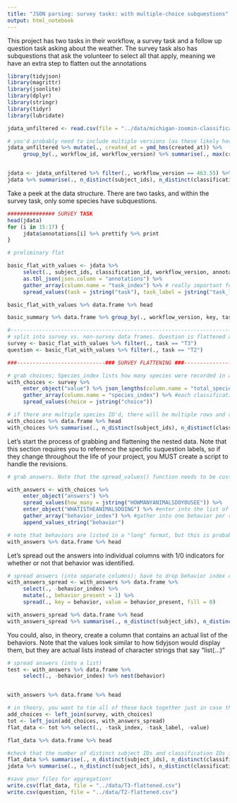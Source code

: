 ```yaml
---
title: "JSON parsing: survey tasks: with multiple-choice subquestions"
output: html_notebook
---
```


This project has two tasks in their workflow, a survey task and a follow up question task asking about the weather. The survey task also has subquestions that ask the volunteer to select all that apply, meaning we have an extra step to flatten out the annotations

```r
library(tidyjson)
library(magrittr)
library(jsonlite)
library(dplyr)
library(stringr)
library(tidyr)
library(lubridate)
```
```r

jdata_unfiltered <- read.csv(file = "../data/michigan-zoomin-classifications.csv", stringsAsFactors = F)

# you'd probably need to include multiple versions (as these likely have minor text changes, but for this demo we'll choose 463.55)
jdata_unfiltered %>% mutate(., created_at = ymd_hms(created_at)) %>% 
     group_by(., workflow_id, workflow_version) %>% summarise(., max(created_at), n()) %>% head


jdata <- jdata_unfiltered %>% filter(., workflow_version == 463.55) %>% head(., n = 5000)
jdata %>% summarise(., n_distinct(subject_ids), n_distinct(classification_id), n_distinct(workflow_version))

```

Take a peek at the data structure. There are two tasks, and within the survey task, only some species have subquestions.
```r
############### SURVEY TASK
head(jdata)
for (i in 15:17) {
     jdata$annotations[i] %>% prettify %>% print
}
```

```r
# preliminary flat

basic_flat_with_values <- jdata %>% 
     select(., subject_ids, classification_id, workflow_version, annotations) %>%
     as.tbl_json(json.column = "annotations") %>%
     gather_array(column.name = "task_index") %>% # really important for joining later
     spread_values(task = jstring("task"), task_label = jstring("task_label"), value = jstring("value")) 

basic_flat_with_values %>% data.frame %>% head

basic_summary %>% data.frame %>% group_by(., workflow_version, key, task) %>% summarise(., n())
```

```r

#--------------------------------------------------------------------------------#
# split into survey vs. non-survey data frames. Question is flattened and can be exported as a separate file now.
survey <- basic_flat_with_values %>% filter(., task == "T3")
question <- basic_flat_with_values %>% filter(., task == "T2") 

###----------------------------### SURVEY FLATTENING ###----------------------------### 

# grab choices; Species_index lists how many species were recorded in a given classification. (Usually maxes at 2...
with_choices <- survey %>%
     enter_object("value") %>% json_lengths(column.name = "total_species") %>% 
     gather_array(column.name = "species_index") %>% #each classification is an array. so you need to gather up multiple arrays.
     spread_values(choice = jstring("choice")) 

# if there are multiple species ID'd, there will be multiple rows and array.index will be >1
with_choices %>% data.frame %>% head
with_choices %>% summarise(., n_distinct(subject_ids), n_distinct(classification_id))
```

Let's start the process of grabbing and flattening the nested data. Note that this section requires you to reference the specific suquestion labels, so if they change throughout the life of your project, you MUST create a script to handle the revisions.
```r
# grab answers. Note that the spread_values() function needs to be customized per team and subquestion label.

with_answers <- with_choices %>% 
     enter_object("answers") %>% 
     spread_values(how_many = jstring("HOWMANYANIMALSDOYOUSEE")) %>%
     enter_object("WHATISTHEANIMALSDOING") %>% #enter into the list of behaviors
     gather_array("behavior_index") %>% #gather into one behavior per row
     append_values_string("behavior") 

# note that behaviors are listed in a "long" format, but this is probably unwieldy.
with_answers %>% data.frame %>% head
```

Let's spread out the answers into individual columns with 1/0 indicators for whether or not that behavior was identified.
```r
# spread answers (into separate columns): have to drop behavior index or else the rows won't combine!
with_answers_spread <- with_answers %>% data.frame %>% 
     select(., -behavior_index) %>%
     mutate(., behavior_present = 1) %>%
     spread(., key = behavior, value = behavior_present, fill = 0)

with_answers_spread %>% data.frame %>% head
with_answers_spread %>% summarise(., n_distinct(subject_ids), n_distinct(classification_id))

```

You could, also, in theory, create a column that contains an actual list of the behaviors. Note that the values look similar to how tidyjson would display them, but they are actual lists instead of character strings that say "list(...)"
```r
# spread answers (into a list)
test <- with_answers %>% data.frame %>% 
     select(., -behavior_index) %>% nest(behavior)


with_answers %>% data.frame %>% head
```

```r
# in theory, you want to tie all of these back together just in case there are missing values
add_choices <- left_join(survey, with_choices)
tot <- left_join(add_choices, with_answers_spread)
flat_data <- tot %>% select(., -task_index, -task_label, -value)

flat_data %>% data.frame %>% head
```

```r
#check that the number of distinct subject IDs and classification IDs is still the same
flat_data %>% summarise(., n_distinct(subject_ids), n_distinct(classification_id), n()) #flattened,
jdata %>% summarise(., n_distinct(subject_ids), n_distinct(classification_id), n()) #original

#save your files for aggregation!
write.csv(flat_data, file = "../data/T3-flattened.csv")
write.csv(question, file = "../data/T2-flattened.csv")

```
